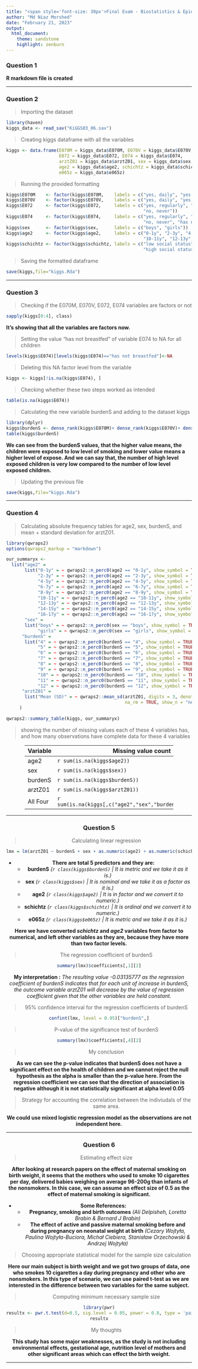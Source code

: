 ```yaml
---
title: "<span style='font-size: 30px'>Final Exam - Biostatistics & Epidemiological Data Analysis using R."
author: "Md Niaz Morshed"
date: "February 21, 2023"
output:
  html_document:
    theme: sandstone
    highlight: zenburn
---
```


### Question 1

**R markdown file is created**

***

### Question 2

> Importing the dataset

```r
library(haven)
kiggs_data <- read_sav("KiGGS03_06.sav")
```

> Creating kiggs dataframe with all the variables

```r
kiggs <- data.frame(E070M = kiggs_data$E070M, E070V = kiggs_data$E070V,
                    E072 = kiggs_data$E072, E074 = kiggs_data$E074,
                    arztZ01 = kiggs_data$arztZ01, sex = kiggs_data$sex,
                    age2 = kiggs_data$age2, schichtz = kiggs_data$schichtz,
                    e065z = kiggs_data$e065z)
```
> Running the provided formatting

```r
kiggs$E070M    <- factor(kiggs$E070M,    labels = c("yes, daily", "yes, occasionally", "no"))
kiggs$E070V    <- factor(kiggs$E070V,    labels = c("yes, daily", "yes, occasionally", "no"))
kiggs$E072     <- factor(kiggs$E072,     labels = c("yes, regularly", "yes, from time to time",
                                                    "no, never"))
kiggs$E074     <- factor(kiggs$E074,     labels = c("yes, regularly", "yes, from time to time",
                                                    "no, never", "has not breastfed"))
kiggs$sex      <- factor(kiggs$sex,      labels = c("boys", "girls"))
kiggs$age2     <- factor(kiggs$age2,     labels = c("0-1y", "2-3y", "4-5y", "6-7y", "8-9y",
                                                    "10-11y", "12-13y", "14-15y", "16-17y"))
kiggs$schichtz <- factor(kiggs$schichtz, labels = c("low social status", "medium social status",
                                                    "high social status"))
```

> Saving the formatted dataframe

```r
save(kiggs,file="kiggs.Rda")
```

***

### Question 3

> Checking if the E070M, E070V, E072, E074 variables are factors or not

```r
sapply(kiggs[0:4], class)
```
**It's showing that all the variables are factors now.**

> Setting the value "has not breastfed" of variable E074 to NA for all children

```r
levels(kiggs$E074)[levels(kiggs$E074)=="has not breastfed"]<-NA
```
> Deleting this NA factor level from the variable

```r
kiggs <- kiggs[!is.na(kiggs$E074), ]
```

> Checking whether these two steps worked as intended

```r
table(is.na(kiggs$E074))

```
> Calculating the new variable burdenS and adding to the dataset kiggs

```r
library(dplyr)
kiggs$burdenS <- dense_rank(kiggs$E070M)+ dense_rank(kiggs$E070V)+ dense_rank(kiggs$E072)+dense_rank(kiggs$E074)
table(kiggs$burdenS)

```
**We can see from the burdenS values, that the higher value means, the children were exposed to low level of smoking and lower value means a higher level of expose. And we can say that, the number of high level exposed children is very low compared to the number of low level exposed children.**

> Updating the previous file

```r
save(kiggs,file="kiggs.Rda")
```

***

### Question 4

> Calculating absolute frequency tables for age2, sex, burdenS, and mean + standard deviation for arztZ01.

```r
library(qwraps2)
options(qwraps2_markup = "markdown")

our_summaryx <-
  list("age2" = 
       list("0-1y" = ~ qwraps2::n_perc0(age2 == "0-1y", show_symbol = TRUE, na_rm = TRUE),
            "2-3y" = ~ qwraps2::n_perc0(age2 == "2-3y", show_symbol = TRUE, na_rm = TRUE),
            "4-5y" = ~ qwraps2::n_perc0(age2 == "4-5y", show_symbol = TRUE, na_rm = TRUE),
            "6-7y" = ~ qwraps2::n_perc0(age2 == "6-7y", show_symbol = TRUE, na_rm = TRUE),
            "8-9y" = ~ qwraps2::n_perc0(age2 == "8-9y", show_symbol = TRUE, na_rm = TRUE),
            "10-11y" = ~ qwraps2::n_perc0(age2 == "10-11y", show_symbol = TRUE, na_rm = TRUE),
            "12-13y" = ~ qwraps2::n_perc0(age2 == "12-13y", show_symbol = TRUE, na_rm = TRUE),
            "14-15y" = ~ qwraps2::n_perc0(age2 == "14-15y", show_symbol = TRUE, na_rm = TRUE),
            "16-17y" = ~ qwraps2::n_perc0(age2 == "16-17y", show_symbol = TRUE, na_rm = TRUE)),
       "sex" = 
       list("boys" = ~ qwraps2::n_perc0(sex == "boys", show_symbol = TRUE, na_rm = TRUE),
            "girls" = ~ qwraps2::n_perc0(sex == "girls", show_symbol = TRUE, na_rm = TRUE)),
      "burdenS" = 
       list("4" = ~ qwraps2::n_perc0(burdenS == "4", show_symbol = TRUE, na_rm = TRUE),
            "5" = ~ qwraps2::n_perc0(burdenS == "5", show_symbol = TRUE, na_rm = TRUE),
            "6" = ~ qwraps2::n_perc0(burdenS == "6", show_symbol = TRUE, na_rm = TRUE),
            "7" = ~ qwraps2::n_perc0(burdenS == "7", show_symbol = TRUE, na_rm = TRUE),
            "8" = ~ qwraps2::n_perc0(burdenS == "8", show_symbol = TRUE, na_rm = TRUE),
            "9" = ~ qwraps2::n_perc0(burdenS == "9", show_symbol = TRUE, na_rm = TRUE),
            "10" = ~ qwraps2::n_perc0(burdenS == "10", show_symbol = TRUE, na_rm = TRUE),
            "11" = ~ qwraps2::n_perc0(burdenS == "11", show_symbol = TRUE, na_rm = TRUE),
            "12" = ~ qwraps2::n_perc0(burdenS == "12", show_symbol = TRUE, na_rm = TRUE)),
      "arztZ01" =
       list("Mean (SD)" = ~ qwraps2::mean_sd(arztZ01, digits = 3, denote_sd = "paren",
                                             na_rm = TRUE, show_n = "never"))
     )

qwraps2::summary_table(kiggs, our_summaryx)
```

> showing the number of missing values each of these 4 variables has, and how many observations have complete data for these 4 variables


<div align="center">
<div style="width: 80%; margin:0 left;text-align: left;">

Variable | Missing value count | Complete cases
-------- | ------------------- | --------------
age2     | `r sum(is.na(kiggs$age2))` | `r sum(!is.na(kiggs$age2))`
sex      | `r sum(is.na(kiggs$sex))` | `r sum(!is.na(kiggs$sex))`
burdenS  | `r sum(is.na(kiggs$burdenS))` | `r sum(!is.na(kiggs$burdenS))`
arztZ01  | `r sum(is.na(kiggs$arztZ01))` | `r sum(!is.na(kiggs$arztZ01))`
All Four | `r sum(is.na(kiggs[,c("age2","sex","burdenS","arztZ01"),]))` | `r sum(complete.cases(kiggs[,c("age2","sex","burdenS","arztZ01"),]))`

</div>

***

### Question 5

> Calculating linear regression

```r
lmx = lm(arztZ01 ~ burdenS + sex + as.numeric(age2) + as.numeric(schichtz) + e065z, data = kiggs)
```

* **There are total 5 predictors and they are:** 
  + **burdenS** *(`r class(kiggs$burdenS)` | It is metric and we take it as it is.)*
  + **sex** *(`r class(kiggs$sex)` | It is nominal and we take it as a factor as it is.)*
  + **age2** *(`r class(kiggs$age2)` | It is in factor and we convert it to numeric.)*
  + **schichtz** *(`r class(kiggs$schichtz)` | It is ordinal and we convert it to numeric.)*
  + **e065z** *(`r class(kiggs$e065z)` | It is metric and we take it as it is.)*

**Here we have converted *schichtz* and *age2* variables from factor to numerical, and left other variables as they are, because they have more than two factor levels.** 

> The regression coefficient of burdenS

```r
summary(lmx)$coefficients[,1][2]
```
**My interpretation :** *The resulting value -0.03135777 as the regression coefficient of burdenS indicates that for each unit of increase in burdenS, the outcome variable arztZ01 will decrease by the value of regression coefficient given that the other variables are held constant.*

> 95% confidence interval for the regression coefficients of burdenS

```r
confint(lmx, level = 0.95)["burdenS",]
```
> P-value of the significance test of burdenS

```r
summary(lmx)$coefficients[,4][2]
```
> My conclusion

**As we can see the p-value indicates that burdenS does not have a significant effect on the health of children and we cannot reject the null hypothesis as the alpha is smaller than the p-value here. From the regression coefficient we can see that the direction of association is negative although it is not statistically significant at alpha level 0.05 **

> Strategy for accounting the correlation between the indiviudals of the same area.

**We could use mixed logistic regression model as the observations are not independent here.**

***

### Question 6

> Estimating effect size

**After looking at research papers on the effect of maternal smoking on birth weight, it seems that the mothers who used to smoke 10 cigarettes per day, delivered babies weighing on average 96-200g than infants of the nonsmokers. In this case, we can assume an effect size of 0.5 as the effect of maternal smoking is significant.**

* **Some References:**
  + **Pregnancy, smoking and birth outcomes** *(Ali Delpisheh, Loretta Brabin & Bernard J Brabin)*
  + **The effect of active and passive maternal smoking before and during pregnancy on neonatal weight at birth** *(Cezary Wojtyła, Paulina Wojtyła-Buciora, Michał Ciebiera, Stanisław Orzechowski & Andrzej Wojtyła)*
  
> Choosing appropriate statistical model for the sample size calculation

**Here our main subject is birth weight and we got two groups of data, one who smokes 10 cigarettes a day during pregnancy and other who are nonsmokers. In this type of scenario, we can use paired t-test as we are interested in the difference between two variables for the same subject.**

> Computing minimum necessary sample size

```r
library(pwr)
resultx <- pwr.t.test(d=0.5, sig.level = 0.05, power = 0.8, type = 'paired')
resultx
```
> My thoughts

**This study has some major weaknesses, as the study is not including environmental effects, gestational age, nutrition level of mothers and other significant areas which can effect the birth weight.**

***


